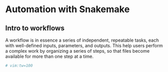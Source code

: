 # Automation with Snakemake {#snakemake}

## Intro to workflows

A workflow is in essence a series of independent, repeatable tasks, each with well-defined inputs,
parameters, and outputs. This help users perform a complex work by organizing a series of steps, so
that files become available for more than one step at a time.

```r
# vim:tw=100
```
